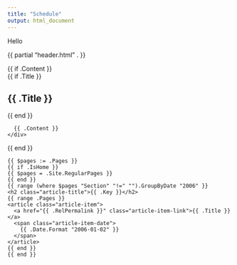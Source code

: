 ```yaml
---
title: "Schedule"
output: html_document
---
```

Hello

{{ partial "header.html" . }}

<main class="content" role="main">

  {{ if .Content }}
  <article class="article">
    {{ if .Title }}
    <h1 class="article-title">{{ .Title }}</h1>
    {{ end }}
    <div class="article-content">
      {{ .Content }}
    </div>
  </article>
  {{ end }}
  <div class="article">
    {{ $pages := .Pages }}
    {{ if .IsHome }}
    {{ $pages = .Site.RegularPages }}
    {{ end }}
    {{ range (where $pages "Section" "!=" "").GroupByDate "2006" }}
    <h2 class="article-title">{{ .Key }}</h2>
    {{ range .Pages }}
    <article class="article-item">
      <a href="{{ .RelPermalink }}" class="article-item-link">{{ .Title }}</a>
      <span class="article-item-date">
        {{ .Date.Format "2006-01-02" }}
      </span>
    </article>
    {{ end }}
    {{ end }}
  </div>

</main>